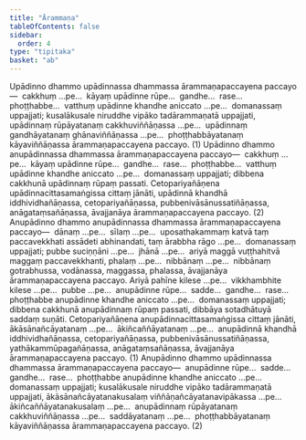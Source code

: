 ```yaml
---
title: "Ārammaṇa"
tableOfContents: false
sidebar:
  order: 4
type: "tipitaka"
basket: "ab"
---
```



<DynamicBreadcrumb />

<Division number="446">

<Paragraph number="3448">
Upādinno dhammo upādinnassa dhammassa ārammaṇapaccayena paccayo—  cakkhuṃ …pe…  kāyaṃ upādinne rūpe…  gandhe…  rase…  phoṭṭhabbe…  vatthuṃ upādinne khandhe aniccato …pe…  domanassaṃ uppajjati; kusalākusale niruddhe vipāko tadārammaṇatā uppajjati, upādinnaṃ rūpāyatanaṃ cakkhuviññāṇassa …pe…  upādinnaṃ gandhāyatanaṃ ghānaviññāṇassa …pe…  phoṭṭhabbāyatanaṃ kāyaviññāṇassa ārammaṇapaccayena paccayo. (1)
</Paragraph>

<Paragraph number="3449">
Upādinno dhammo anupādinnassa dhammassa ārammaṇapaccayena paccayo—  cakkhuṃ …pe…  kāyaṃ upādinne rūpe…  gandhe…  rase…  phoṭṭhabbe…  vatthuṃ upādinne khandhe aniccato …pe…  domanassaṃ uppajjati; dibbena cakkhunā upādinnaṃ rūpaṃ passati. Cetopariyañāṇena upādinnacittasamaṅgissa cittaṃ jānāti, upādinnā khandhā iddhividhañāṇassa, cetopariyañāṇassa, pubbenivāsānussatiñāṇassa, anāgataṃsañāṇassa, āvajjanāya ārammaṇapaccayena paccayo. (2)
</Paragraph>

</Division>
<Division number="447">

<Paragraph number="3450">
Anupādinno dhammo anupādinnassa dhammassa ārammaṇapaccayena paccayo—  dānaṃ …pe…  sīlaṃ …pe…  uposathakammaṃ katvā taṃ paccavekkhati assādeti abhinandati, taṃ ārabbha rāgo …pe…  domanassaṃ uppajjati; pubbe suciṇṇāni …pe…  jhānā …pe…  ariyā maggā vuṭṭhahitvā maggaṃ paccavekkhanti, phalaṃ …pe…  nibbānaṃ …pe…  nibbānaṃ gotrabhussa, vodānassa, maggassa, phalassa, āvajjanāya ārammaṇapaccayena paccayo. Ariyā pahīne kilese …pe…  vikkhambhite kilese …pe…  pubbe …pe…  anupādinne rūpe…  sadde…  gandhe…  rase…  phoṭṭhabbe anupādinne khandhe aniccato …pe…  domanassaṃ uppajjati; dibbena cakkhunā anupādinnaṃ rūpaṃ passati, dibbāya sotadhātuyā saddaṃ suṇāti. Cetopariyañāṇena anupādinnacittasamaṅgissa cittaṃ jānāti, ākāsānañcāyatanaṃ …pe…  ākiñcaññāyatanaṃ …pe…  anupādinnā khandhā iddhividhañāṇassa, cetopariyañāṇassa, pubbenivāsānussatiñāṇassa, yathākammūpagañāṇassa, anāgataṃsañāṇassa, āvajjanāya ārammaṇapaccayena paccayo. (1)
</Paragraph>

<Paragraph number="3451">
Anupādinno dhammo upādinnassa dhammassa ārammaṇapaccayena paccayo—  anupādinne rūpe…  sadde…  gandhe…  rase…  phoṭṭhabbe anupādinne khandhe aniccato …pe…  domanassaṃ uppajjati; kusalākusale niruddhe vipāko tadārammaṇatā uppajjati, ākāsānañcāyatanakusalaṃ viññāṇañcāyatanavipākassa …pe…  ākiñcaññāyatanakusalaṃ …pe…  anupādinnaṃ rūpāyatanaṃ cakkhuviññāṇassa …pe…  saddāyatanaṃ …pe…  phoṭṭhabbāyatanaṃ kāyaviññāṇassa ārammaṇapaccayena paccayo. (2)
</Paragraph>
</Division>